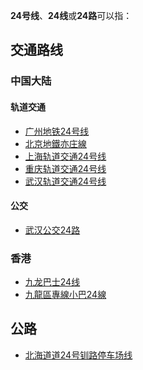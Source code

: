 {{线路名消歧义}}
'''24号线'''、'''24线'''或'''24路'''可以指：
==交通路线==
===中国大陆===
====轨道交通====
* [[广州地铁24号线|广州地铁24号线]]
* [[北京地鐵亦庄線|北京地鐵亦庄線]]
* [[上海轨道交通24号线|上海轨道交通24号线]]
* [[重庆轨道交通24号线|重庆轨道交通24号线]]
* [[武汉地铁24号线|武汉轨道交通24号线]]

====公交====
* [[武汉公交24路|武汉公交24路]]
===香港===
* [[九龙巴士24线|九龙巴士24线]]
* [[九龍區專線小巴24線|九龍區專線小巴24線]]

==公路==
* [[北海道道24号钏路停车场线|北海道道24号钏路停车场线]]

{{disambig|cat=四字路线名消歧义}}